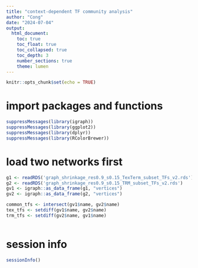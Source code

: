 ```yaml
---
title: "context-dependent TF community analysis"
author: "Cong"
date: "2024-07-04"
output: 
  html_document:
    toc: true
    toc_float: true
    toc_collapsed: true
    toc_depth: 3
    number_sections: true
    theme: lumen
---
```


```r
knitr::opts_chunk$set(echo = TRUE)
```

# import packages and functions
```r
suppressMessages(library(igraph))
suppressMessages(library(ggplot2))
suppressMessages(library(dplyr))
suppressMessages(library(RColorBrewer))

```

# load two networks first
```r
g1 <- readRDS('graph_shrinkage_res0.9_s0.15_TexTerm_subset_TFs_v2.rds')
g2 <- readRDS('graph_shrinkage_res0.9_s0.15_TRM_subset_TFs_v2.rds')
gv1 <- igraph::as_data_frame(g1, "vertices")
gv2 <- igraph::as_data_frame(g2, "vertices")

common_tfs <- intersect(gv1$name, gv2$name)
tex_tfs <- setdiff(gv1$name, gv2$name)
trm_tfs <- setdiff(gv2$name, gv1$name)



```



# session info
```r
sessionInfo()
```

